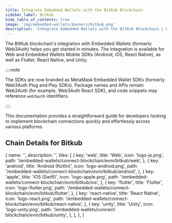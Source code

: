 ```yaml
---
title: Integrate Embedded Wallets with the BitKub Blockchain
sidebar_label: BitKub
hide_table_of_contents: true
image: 'img/embedded-wallets/banners/bitkub.png'
description: 'Integrate Embedded Wallets with the BitKub Blockchain | Embedded Wallets'
---
```



The BitKub blockchain's integration with Embedded Wallets (formerly Web3Auth) helps you get started in minutes. The integration is available for Web and Embedded Wallets Mobile SDKs (Android, iOS, React Native), as well as Flutter, React Native, and Unity.

::::note

The SDKs are now branded as MetaMask Embedded Wallet SDKs (formerly Web3Auth Plug and Play SDKs). Package names and APIs remain Web3Auth (for example, Web3Auth React SDK), and code snippets may reference `web3auth` identifiers.

::::

This documentation provides a straightforward guide for developers looking to implement blockchain connections quickly and effortlessly across various platforms.

## Chain Details for Bitkub

<ChainDetailsBitkub />

  {
    name: '',
    description: '',
    tiles: [
      {
        key: 'web',
        title: 'Web',
        icon: 'logo-js.png',
        path: '/embedded-wallets/connect-blockchain/evm/bitkub/web',
      },
      {
        key: 'android',
        title: 'Android (Kotlin)',
        icon: 'logo-android.png',
        path: '/embedded-wallets/connect-blockchain/evm/bitkub/android',
      },
      {
        key: 'apple',
        title: 'iOS (Swift)',
        icon: 'logo-apple.png',
        path: '/embedded-wallets/connect-blockchain/evm/bitkub/ios',
      },
      {
        key: 'flutter',
        title: 'Flutter',
        icon: 'logo-flutter.png',
        path: '/embedded-wallets/connect-blockchain/evm/bitkub/flutter',
      },
      {
        key: 'react-native',
        title: 'React Native',
        icon: 'logo-react.png',
        path: '/embedded-wallets/connect-blockchain/evm/bitkub/react-native',
      },
      {
        key: 'unity',
        title: 'Unity',
        icon: 'logo-unity.png',
        path: '/embedded-wallets/connect-blockchain/evm/bitkub/unity',
      },
    ],
  },
]

<Tiles tileGroups={BitKub} />
